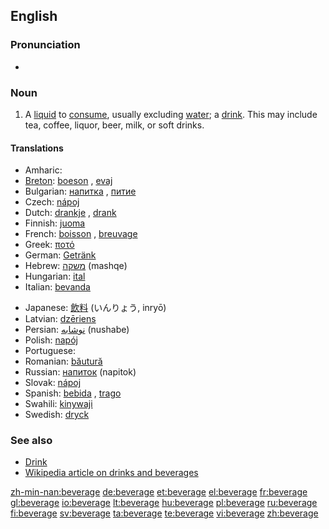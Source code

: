 ==English==

===Pronunciation===
* {{audio|en-us-beverage.ogg|Audio (US)}}

===Noun===
{{en-noun}}

# A [[liquid]] to [[consume]], usually excluding [[water]]; a [[drink]]. This may include tea, coffee, liquor, beer, milk, or soft drinks.

====Translations====
{{trans-top|a drink}}
* Amharic: {{tø|am|መጠጥ|tr=mäṭäṭ|sc=Ethi}}
* [[Breton]]: [[boeson]] {{m}}, [[evaj]] {{m}}
* Bulgarian: [[напитка]] {{f}}, [[питие]] {{n}}
* Czech: [[nápoj]] {{m}}
* Dutch: [[drankje]] {{n}}, [[drank]]
* Finnish: [[juoma]]
* French: [[boisson]] {{f}}, [[breuvage]] {{m}}
* Greek: [[ποτό]]
* German: [[Getränk]]
* Hebrew: [[משקה]] (mashqe) {{m}}
* Hungarian: [[ital]]
* Italian: [[bevanda]]
{{trans-mid}}
* Japanese: [[飲料]] (いんりょう, inryō)
* Latvian: [[dzēriens]] {{m}}
* Persian: [[نوشابه]] (nushabe)
* Polish: [[napój]] {{m}}
* Portuguese: {{t|pt|bebida}} {{f}}
* Romanian: [[băutură]] {{f}}
* Russian: [[напиток]] (napitok) {{m}}
* Slovak: [[nápoj]] {{m}}
* Spanish: [[bebida]] {{f}}, [[trago]] {{m}}
* Swahili: [[kinywaji]]
* Swedish: [[dryck]] {{c}}
{{trans-bottom}}

===See also===
* [[Drink]]
* [[:w:Drink|Wikipedia article on drinks and beverages]]

[[zh-min-nan:beverage]]
[[de:beverage]]
[[et:beverage]]
[[el:beverage]]
[[fr:beverage]]
[[gl:beverage]]
[[io:beverage]]
[[lt:beverage]]
[[hu:beverage]]
[[pl:beverage]]
[[ru:beverage]]
[[fi:beverage]]
[[sv:beverage]]
[[ta:beverage]]
[[te:beverage]]
[[vi:beverage]]
[[zh:beverage]]